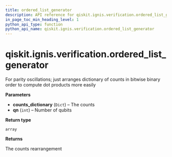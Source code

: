 ```yaml
---
title: ordered_list_generator
description: API reference for qiskit.ignis.verification.ordered_list_generator
in_page_toc_min_heading_level: 1
python_api_type: function
python_api_name: qiskit.ignis.verification.ordered_list_generator
---
```


# qiskit.ignis.verification.ordered\_list\_generator

<Function id="qiskit.ignis.verification.ordered_list_generator" isDedicatedPage={true} github="https://github.com/qiskit-community/qiskit-ignis/tree/stable/0.7/qiskit/ignis/verification/entanglement/analysis.py" signature="ordered_list_generator(counts_dictionary, qn)">
  For parity oscillations; just arranges dictionary of counts in bitwise binary order to compute dot products more easily

  **Parameters**

  *   **counts\_dictionary** (`Dict`) – The counts
  *   **qn** (`int`) – Number of qubits

  **Return type**

  `array`

  **Returns**

  The counts rearrangement
</Function>

